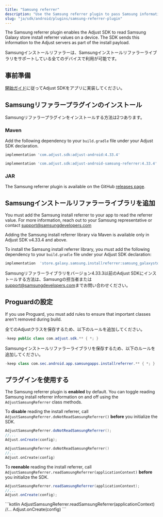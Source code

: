 ```yaml
---
title: "Samsung referrer"
description: "Use the Samsung referrer plugin to pass Samsung information to Adjust."
slug: "ja/sdk/android/plugins/samsung-referrer-plugin"
---
```

The Samsung referrer plugin enables the Adjust SDK to read Samsung Galaxy store install referrer values on a device. The SDK sends this information to the Adjust servers as part of the install payload.

Samsungインストールリファラーは、Samsungインストールリファラーライブラリをサポートしている全てのデバイスで利用が可能です。

事前準備
----

[開始ガイド](/ja/sdk/android)に従ってAdjust SDKをアプリに実装してください。

Samsungリファラープラグインのインストール
------------------------

Samsungリファラープラグインをインストールする方法は2つあります。

### Maven

Add the following dependency to your `build.gradle` file under your Adjust SDK declaration.

```groovy
implementation 'com.adjust.sdk:adjust-android:4.33.4'

implementation 'com.adjust.sdk:adjust-android-samsung-referrer:4.33.4'
```

### JAR

The Samsung referrer plugin is available on the GitHub [releases page](https://github.com/adjust/android_sdk/releases/latest).

Samsungインストールリファラーライブラリを追加
--------------------------

You must add the Samsung install referrer to your app to read the referrer value. For more information, reach out to your Samsung representative or contact [support@samsungdevelopers.com](mailto:support@samsungdevelopers.com)

<Accordion title="Adjust SDK v4.33.4以降">

<Callout type="important"> 

Adding the Samsung install referrer library via Maven is available only in Adjust SDK v4\.33\.4 and above.

</Callout> 

To install the Samsung install referrer library, you must add the following dependency to your `build.gradle` file under your Adjust SDK declaration:

```groovy
implementation  'store.galaxy.samsung.installreferrer:samsung_galaxystore_install_referrer:3.0.1'
```

</Accordion>

<Accordion title="Adjust SDK v4.33.3以前"> 

Samsungリファラーライブラリをバージョン4\.33\.3以前のAdjust SDKにインストールする方法は、Samsungの担当者または[support@samsungdevelopers.com](mailto:support@samsungdevelopers.com)までお問い合わせください。

</Accordion> 

Proguardの設定
-----------

If you use Proguard, you must add rules to ensure that important classes aren't removed during build.

全てのAdjustクラスを保存するため、以下のルールを追加してください。

```java
-keep public class com.adjust.sdk.** { *; }
```

Samsungインストールリファラーライブラリを保存するため、以下のルールを追加してください。

```java
-keep class com.sec.android.app.samsungapps.installreferrer.** { *; }
```

プラグインを使用する
----------

The Samsung referrer plugin is **enabled** by default. You can toggle reading Samsung install referrer information on and off using the `AdjustSamsungReferrer` class methods.

To **disable** reading the install referrer, call `AdjustSamsungReferrer.doNotReadSamsungReferrer()` **before** you initialize the SDK.

<Tabs>

<Tab title="Java" sync="java"> 

```java
AdjustSamsungReferrer.doNotReadSamsungReferrer();
//...
Adjust.onCreate(config);
```

</Tab>

<Tab title="Kotlin" sync="kotlin" > 

```kotlin
AdjustSamsungReferrer.doNotReadSamsungReferrer()
//...
Adjust.onCreate(config)
```

</Tab>

</Tabs> 

To **reenable** reading the install referrer, call `AdjustSamsungReferrer.readSamsungReferrer(applicationContext)` **before** you initialize the SDK.

<Tabs>

<Tab title="Java" sync="java"> 

```java
AdjustSamsungReferrer.readSamsungReferrer(applicationContext);
//...
Adjust.onCreate(config);
```

</Tab>

<Tab title="Kotlin" sync="kotlin" > \`\`\`kotlin AdjustSamsungReferrer.readSamsungReferrer\(applicationContext\) //... Adjust.onCreate\(config\) \`\`\`

</Tab>

</Tabs>

